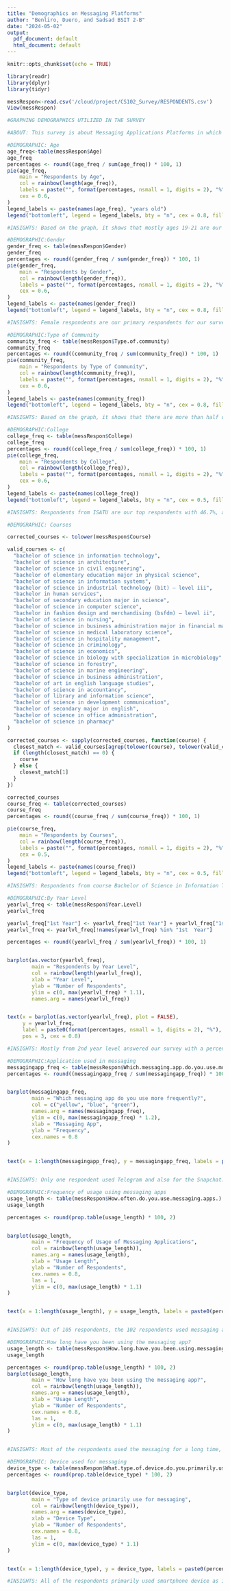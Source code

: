 ```yaml
---
title: "Demographics on Messaging Platforms"
author: "Benliro, Duero, and Sadsad BSIT 2-B"
date: "2024-05-02"
output:
  pdf_document: default
  html_document: default
---
```


```r
knitr::opts_chunk$set(echo = TRUE)
```

```r
library(readr)
library(dplyr)
library(tidyr)
```

```r
messRespon<-read.csv('/cloud/project/CS102_Survey/RESPONDENTS.csv')
View(messRespon)
```

```r
#GRAPHING DEMOGRAPHICS UTILIZED IN THE SURVEY

#ABOUT: This survey is about Messaging Applications Platforms in which it testifies the satisfaction, experience, and frequency of the tertiary-level respondents in using Messaging Applications in their everyday life. After a month of completing the respondents, we conquered 105 respondents from different ages, community, college, courses, and year level. In this file, we collected the demographics that we include in the questionnaire to be made as a graph and have insights of it. 

#DEMOGRAPHIC: Age
age_freq<-table(messRespon$Age)
age_freq
percentages <- round((age_freq / sum(age_freq)) * 100, 1)
pie(age_freq, 
    main = "Respondents by Age",
    col = rainbow(length(age_freq)),
    labels = paste("", format(percentages, nsmall = 1, digits = 2), "%"),
    cex = 0.6,
)
legend_labels <- paste(names(age_freq), "years old")
legend("bottomleft", legend = legend_labels, bty = "n", cex = 0.8, fill = rainbow(length(age_freq)))

#INSIGHTS: Based on the graph, it shows that mostly ages 19-21 are our primary respondents in our survey. 
```

```r
#DEMOGRAPHIC:Gender 
gender_freq <- table(messRespon$Gender)
gender_freq
percentages <- round((gender_freq / sum(gender_freq)) * 100, 1)
pie(gender_freq, 
    main = "Respondents by Gender",
    col = rainbow(length(gender_freq)),
    labels = paste("", format(percentages, nsmall = 1, digits = 2), "%"),
    cex = 0.6,
)
legend_labels <- paste(names(gender_freq))
legend("bottomleft", legend = legend_labels, bty = "n", cex = 0.8, fill = rainbow(length(gender_freq)))

#INSIGHTS: Female respondents are our primary respondents for our survey. 
```

```r
#DEMOGRAPHIC:Type of Community
community_freq <- table(messRespon$Type.of.community)
community_freq
percentages <- round((community_freq / sum(community_freq)) * 100, 1)
pie(community_freq, 
    main = "Respondents by Type of Community",
    col = rainbow(length(community_freq)),
    labels = paste("", format(percentages, nsmall = 1, digits = 2), "%"),
    cex = 0.6,
)
legend_labels <- paste(names(community_freq))
legend("bottomleft", legend = legend_labels, bty = "n", cex = 0.8, fill = rainbow(length(community_freq)))

#INSIGHTS: Based on the graph, it shows that there are more than half of our respondents live in towns or cities than outside the city. 
```

```r
#DEMOGRAPHIC:College
college_freq <- table(messRespon$College)
college_freq
percentages <- round((college_freq / sum(college_freq)) * 100, 1)
pie(college_freq, 
    main = "Respondents by College",
    col = rainbow(length(college_freq)),
    labels = paste("", format(percentages, nsmall = 1, digits = 2), "%"),
    cex = 0.6,
)
legend_labels <- paste(names(college_freq))
legend("bottomleft", legend = legend_labels, bty = "n", cex = 0.5, fill = rainbow(length(college_freq)))

#INSIGHTS: Respondents from ISATU are our top respondents with 46.7%, and 17.1% with the tie of the percentage between WVSU and UI. 
```

```r
#DEMOGRAPHIC: Courses

corrected_courses <- tolower(messRespon$Course)

valid_courses <- c(
  "bachelor of science in information technology",
  "bachelor of science in architecture",
  "bachelor of science in civil engineering",
  "bachelor of elementary education major in physical science",
  "bachelor of science in information systems",
  "bachelor of science in industrial technology (bit) – level iii",
  "bachelor in human services",
  "bachelor of secondary education major in science",
  "bachelor of science in computer science",
  "bachelor in fashion design and merchandising (bsfdm) – level ii",
  "bachelor of science in nursing",
  "bachelor of science in business administration major in financial management",
  "bachelor of science in medical laboratory science",
  "bachelor of science in hospitality management",
  "bachelor of science in criminology",
  "bachelor of science in economics",
  "bachelor of science in biology with specialization in microbiology",
  "bachelor of science in forestry",
  "bachelor of science in marine engineering",
  "bachelor of science in business administration",
  "bachelor of art in english language studies",
  "bachelor of science in accountancy",
  "bachelor of library and information science",
  "bachelor of science in development communication",
  "bachelor of secondary major in english",
  "bachelor of science in office administration",
  "bachelor of science in pharmacy"
)

corrected_courses <- sapply(corrected_courses, function(course) {
  closest_match <- valid_courses[agrep(tolower(course), tolower(valid_courses), ignore.case = TRUE, max.distance = 0.1)]
  if (length(closest_match) == 0) {
    course  
  } else {
    closest_match[1]  
  }
})

corrected_courses
course_freq <- table(corrected_courses)
course_freq
percentages <- round((course_freq / sum(course_freq)) * 100, 1)

pie(course_freq, 
    main = "Respondents by Courses",
    col = rainbow(length(course_freq)),
    labels = paste("", format(percentages, nsmall = 1, digits = 2), "%"),
    cex = 0.5,
)
legend_labels <- paste(names(course_freq))
legend("bottomleft", legend = legend_labels, bty = "n", cex = 0.5, fill = rainbow(length(course_freq)))

#INSIGHTS: Respondents from course Bachelor of Science in Information Technology (BSIT) most answered our survey.
```

```r
#DEMOGRAPHIC:By Year Level
yearlvl_freq <- table(messRespon$Year.Level)
yearlvl_freq

yearlvl_freq["1st Year"] <- yearlvl_freq["1st Year"] + yearlvl_freq["1st  Year"]
yearlvl_freq <- yearlvl_freq[!names(yearlvl_freq) %in% "1st  Year"]

percentages <- round((yearlvl_freq / sum(yearlvl_freq)) * 100, 1)


barplot(as.vector(yearlvl_freq), 
        main = "Respondents by Year Level",
        col = rainbow(length(yearlvl_freq)),
        xlab = "Year Level",
        ylab = "Number of Respondents",
        ylim = c(0, max(yearlvl_freq) * 1.1),
        names.arg = names(yearlvl_freq))


text(x = barplot(as.vector(yearlvl_freq), plot = FALSE),
     y = yearlvl_freq,
     label = paste0(format(percentages, nsmall = 1, digits = 2), "%"),
     pos = 3, cex = 0.8)

#INSIGHTS: Mostly from 2nd year level answered our survey with a percentage of 61.9%, approximately 64 respondents. 
```

```r
#DEMOGRAPHIC:Application used in messaging
messagingapp_freq <- table(messRespon$Which.messaging.app.do.you.use.most.frequently.)
percentages <- round((messagingapp_freq / sum(messagingapp_freq)) * 100, 1)


barplot(messagingapp_freq, 
        main = "Which messaging app do you use more frequently?",
        col = c("yellow", "blue", "green"), 
        names.arg = names(messagingapp_freq),
        ylim = c(0, max(messagingapp_freq) * 1.2), 
        xlab = "Messaging App",
        ylab = "Frequency",
        cex.names = 0.8 
)


text(x = 1:length(messagingapp_freq), y = messagingapp_freq, labels = paste0(percentages, "%"), pos = 3, cex = 0.8, col = "black")


#INSIGHTS: Only one respondent used Telegram and also for the Snapchat. The rest used Facebook Messenger as their application for messaging. 
```

```r
#DEMOGRAPHIC:Frequency of usage using messaging apps
usage_length <- table(messRespon$How.often.do.you.use.messaging.apps.)
usage_length

percentages <- round(prop.table(usage_length) * 100, 2)


barplot(usage_length,
        main = "Frequency of Usage of Messaging Applications",
        col = rainbow(length(usage_length)),
        names.arg = names(usage_length),
        xlab = "Usage Length",
        ylab = "Number of Respondents",
        cex.names = 0.8,
        las = 1,
        ylim = c(0, max(usage_length) * 1.1)
)


text(x = 1:length(usage_length), y = usage_length, labels = paste0(percentages, "%"), pos = 3, cex = 0.8, col = "black")


#INSIGHTS: Out of 105 respondents, the 102 respondents used messaging applications multiple times in a day. 
```

```r
#DEMOGRAPHIC:How long have you been using the messaging app?
usage_length <- table(messRespon$How.long.have.you.been.using.messaging.apps.)
usage_length

percentages <- round(prop.table(usage_length) * 100, 2)
barplot(usage_length,
        main = "How long have you been using the messaging app?",
        col = rainbow(length(usage_length)),
        names.arg = names(usage_length),
        xlab = "Usage Length",
        ylab = "Number of Respondents",
        cex.names = 0.8,
        las = 1,
        ylim = c(0, max(usage_length) * 1.1)
)


#INSIGHTS: Most of the respondents used the messaging for a long time, approximately more than 5 years. 
```

```r
#DEMOGRAPHIC: Device used for messaging
device_type <- table(messRespon$What.type.of.device.do.you.primarily.use.for.messaging.)
percentages <- round(prop.table(device_type) * 100, 2)


barplot(device_type,
        main = "Type of device primarily use for messaging",
        col = rainbow(length(device_type)),
        names.arg = names(device_type),
        xlab = "Device Type",
        ylab = "Number of Respondents",
        cex.names = 0.8,
        las = 1,
        ylim = c(0, max(device_type) * 1.1)
)


text(x = 1:length(device_type), y = device_type, labels = paste0(percentages, "%"), pos = 3, cex = 0.8, col = "black")

#INSIGHTS: All of the respondents primarily used smartphone device as it its easy to access and navigate through messaging applications. 
```

